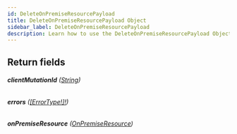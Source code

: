```yaml
---
id: DeleteOnPremiseResourcePayload
title: DeleteOnPremiseResourcePayload Object
sidebar_label: DeleteOnPremiseResourcePayload
description: Learn how to use the DeleteOnPremiseResourcePayload Object for Builder's API.
---
```


## Return fields

###### <b>clientMutationId</b> ([String](/composer/builder/api/schema/scalar/String.mdx))

###### <b>errors</b> ([[ErrorType!]!](/composer/builder/api/schema/object/ErrorType.mdx))

###### <b>onPremiseResource</b> ([OnPremiseResource](/composer/builder/api/schema/object/OnPremiseResource.mdx))
